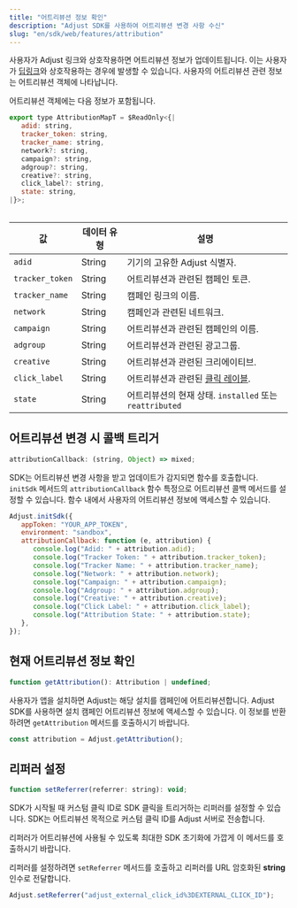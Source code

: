 ```yaml
---
title: "어트리뷰션 정보 확인"
description: "Adjust SDK를 사용하여 어트리뷰션 변경 사항 수신"
slug: "en/sdk/web/features/attribution"
---
```

사용자가 Adjust 링크와 상호작용하면 어트리뷰션 정보가 업데이트됩니다. 이는 사용자가 [딥링크](https://help.adjust.com/en/article/deep-links)와 상호작용하는 경우에 발생할 수 있습니다. 사용자의 어트리뷰션 관련 정보는 어트리뷰션 객체에 나타납니다.

어트리뷰션 객체에는 다음 정보가 포함됩니다.

```js
export type AttributionMapT = $ReadOnly<{|
   adid: string,
   tracker_token: string,
   tracker_name: string,
   network?: string,
   campaign?: string,
   adgroup?: string,
   creative?: string,
   click_label?: string,
   state: string,
|}>;
```

<table> 

|        값        | 데이터 유형 |                                  설명                                   |
|-----------------|--------|-----------------------------------------------------------------------|
| `adid`          | String | 기기의 고유한 Adjust 식별자.                                                   |
| `tracker_token` | String | 어트리뷰션과 관련된 캠페인 토큰.                                                    |
| `tracker_name`  | String | 캠페인 링크의 이름.                                                           |
| `network`       | String | 캠페인과 관련된 네트워크.                                                        |
| `campaign`      | String | 어트리뷰션과 관련된 캠페인의 이름.                                                   |
| `adgroup`       | String | 어트리뷰션과 관련된 광고그룹.                                                      |
| `creative`      | String | 어트리뷰션과 관련된 크리에이티브.                                                    |
| `click_label`   | String | 어트리뷰션과 관련된 [클릭 레이블](https://help.adjust.com/en/article/user-rewards). |
| `state`         | String | 어트리뷰션의 현재 상태. `installed` 또는 `reattributed`                           |

</Table> 

어트리뷰션 변경 시 콜백 트리거
-----------------

```js
attributionCallback: (string, Object) => mixed;
```

SDK는 어트리뷰션 변경 사항을 받고 업데이트가 감지되면 함수를 호출합니다. `initSdk` 메서드의 `attributionCallback` 함수 특정으로 어트리뷰션 콜백 메서드를 설정할 수 있습니다. 함수 내에서 사용자의 어트리뷰션 정보에 액세스할 수 있습니다.

```js
Adjust.initSdk({
   appToken: "YOUR_APP_TOKEN",
   environment: "sandbox",
   attributionCallback: function (e, attribution) {
      console.log("Adid: " + attribution.adid);
      console.log("Tracker Token: " + attribution.tracker_token);
      console.log("Tracker Name: " + attribution.tracker_name);
      console.log("Network: " + attribution.network);
      console.log("Campaign: " + attribution.campaign);
      console.log("Adgroup: " + attribution.adgroup);
      console.log("Creative: " + attribution.creative);
      console.log("Click Label: " + attribution.click_label);
      console.log("Attribution State: " + attribution.state);
   },
});
```

현재 어트리뷰션 정보 확인
--------------

```js
function getAttribution(): Attribution | undefined;
```

사용자가 앱을 설치하면 Adjust는 해당 설치를 캠페인에 어트리뷰션합니다. Adjust SDK를 사용하면 설치 캠페인 어트리뷰션 정보에 액세스할 수 있습니다. 이 정보를 반환하려면 `getAttribution` 메서드를 호출하시기 바랍니다.

```js
const attribution = Adjust.getAttribution();
```

리퍼러 설정
------

```js
function setReferrer(referrer: string): void;
```

SDK가 시작될 때 커스텀 클릭 ID로 SDK 클릭을 트리거하는 리퍼러를 설정할 수 있습니다. SDK는 어트리뷰션 목적으로 커스텀 클릭 ID를 Adjust 서버로 전송합니다.
<callout type="important"> 

리퍼러가 어트리뷰션에 사용될 수 있도록 최대한 SDK 초기화에 가깝게 이 메서드를 호출하시기 바랍니다.
</Callout> 

리퍼러를 설정하려면 `setReferrer` 메서드를 호출하고 리퍼러를 URL 암호화된 **string** 인수로 전달합니다.

```js
Adjust.setReferrer("adjust_external_click_id%3DEXTERNAL_CLICK_ID");
```

